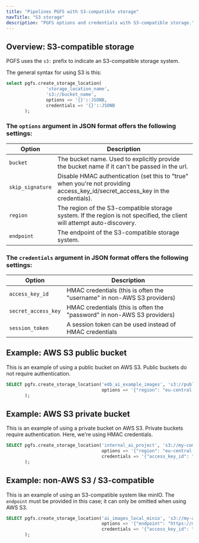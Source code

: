 ```yaml
---
title: "Pipelines PGFS with S3-compatible storage"
navTitle: "S3 storage"
description: "PGFS options and credentials with S3-compatible storage."
---
```



## Overview: S3-compatible storage
PGFS uses the `s3:` prefix to indicate an S3-compatible storage system.

The general syntax for using S3 is this:
```sql
select pgfs.create_storage_location(
               'storage_location_name',
               's3://bucket_name',
               options => '{}'::JSONB,
               credentials => '{}'::JSONB
       );
```

### The `options` argument in JSON format offers the following settings:
| Option           | Description                                                                                                                    |
|------------------|--------------------------------------------------------------------------------------------------------------------------------|
| `bucket`         | The bucket name. Used to explicitly provide the bucket name if it can't be passed in the url.                                  |
| `skip_signature` | Disable HMAC authentication (set this to "true" when you're not providing access_key_id/secret_access_key in the credentials). |
| `region`         | The region of the S3-compatible storage system. If the region is not specified, the client will attempt auto-discovery.        |
| `endpoint`       | The endpoint of the S3-compatible storage system.                                                                              |

### The `credentials` argument in JSON format offers the following settings:
| Option              | Description                                                             |
|---------------------|-------------------------------------------------------------------------|
| `access_key_id`     | HMAC credentials (this is often the "username" in non-AWS S3 providers) |
| `secret_access_key` | HMAC credentials (this is often the "password" in non-AWS S3 providers) |
| `session_token`     | A session token can be used instead of HMAC credentials                 |


## Example: AWS S3 public bucket
This is an example of using a public bucket on AWS S3. Public buckets do not require authentication.

```sql
SELECT pgfs.create_storage_location('edb_ai_example_images', 's3://public-ai-team',
                                    options => '{"region": "eu-central-1", "skip_signature": "true"}'
       );
```

## Example: AWS S3 private bucket
This is an example of using a private bucket on AWS S3. Private buckets require authentication. Here, we're using HMAC credentials.

```sql
SELECT pgfs.create_storage_location('internal_ai_project', 's3://my-company-ai-images',
                                    options => '{"region": "eu-central-1"}',
                                    credentials => '{"access_key_id": "secret", "secret_access_key":"secret!"}'
       );
```

## Example: non-AWS S3 / S3-compatible
This is an example of using an S3-compatible system like minIO. The `endpoint` must be provided in this case; it can only be omitted when using AWS S3.

```sql
SELECT pgfs.create_storage_location('ai_images_local_minio', 's3://my-ai-images',
                                    options => '{"endpoint": "https://minio-api.apps.local"}',
                                    credentials => '{"access_key_id": "my_username", "secret_access_key":"my_password"}'
       );
```



